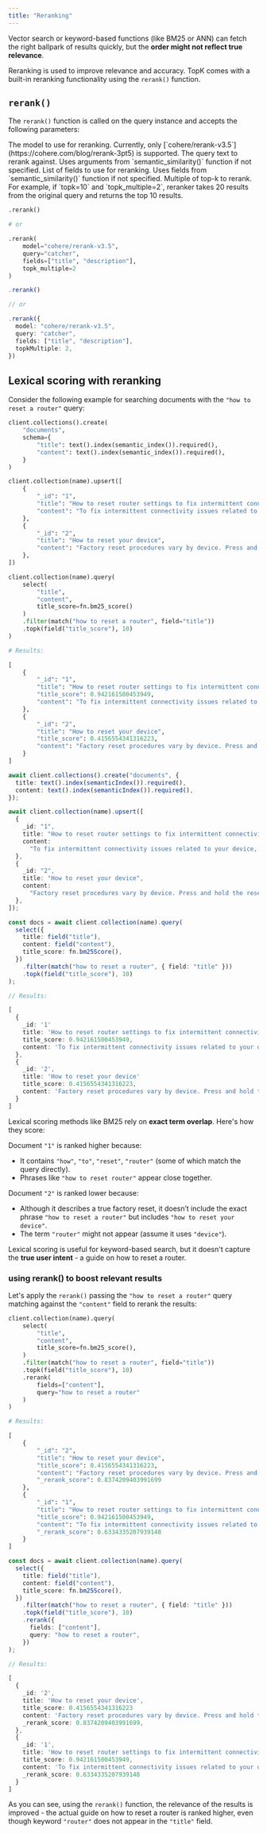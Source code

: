 ```yaml
---
title: "Reranking"
---
```


Vector search or keyword-based functions (like BM25 or ANN) can fetch the right ballpark of results quickly, but the **order might not reflect true relevance**.

Reranking is used to improve relevance and accuracy. TopK comes with a built-in reranking functionality using the `rerank()` function.

## `rerank()`

The `rerank()` function is called on the query instance and accepts the following parameters:

<ParamField query="model" type="string" default="cohere/rerank-v3.5">
  The model to use for reranking. Currently, only [`cohere/rerank-v3.5`](https://cohere.com/blog/rerank-3pt5) is supported.
</ParamField>

<ParamField query="query" type="string" optional>
  The query text to rerank against. Uses arguments from `semantic_similarity()` function if not specified.
</ParamField>

<ParamField query="fields" type="string[]" optional>
  List of fields to use for reranking. Uses fields from `semantic_similarity()` function if not specified.
</ParamField>

<ParamField query="topk_multiple" optional>
  Multiple of top-k to rerank. For example, if `topk=10` and `topk_multiple=2`, reranker takes 20 results from the original query and returns the top 10 results.
</ParamField>

<CodeGroup>

```python Python
.rerank()

# or

.rerank(
    model="cohere/rerank-v3.5",
    query="catcher",
    fields=["title", "description"],
    topk_multiple=2
)
```


```typescript Javascript
.rerank()

// or

.rerank({
  model: "cohere/rerank-v3.5",
  query: "catcher",
  fields: ["title", "description"],
  topkMultiple: 2,
})
```
</CodeGroup>

## Lexical scoring with reranking

Consider the following example for searching documents with the `"how to reset a router"` query:

<CodeGroup>

```python Python
client.collections().create(
    "documents",
    schema={
        "title": text().index(semantic_index()).required(),
        "content": text().index(semantic_index()).required(),
    }
)

client.collection(name).upsert([
    {
        "_id": "1",
        "title": "How to reset router settings to fix intermittent connectivity",
        "content": "To fix intermittent connectivity issues related to your device, you need to unplug your modem or router for 10 seconds, then plug them back in. This will cause a reset of the network hardware and often resolves temporary disruptions.",
    },
    {
        "_id": "2",
        "title": "How to reset your device",
        "content": "Factory reset procedures vary by device. Press and hold the reset button for 10 seconds. This clears all settings, returning the router to default configuration.",
    },
])

client.collection(name).query(
    select(
        "title",
        "content",
        title_score=fn.bm25_score()
    )
    .filter(match("how to reset a router", field="title"))
    .topk(field("title_score"), 10)
)

# Results:

[
    {
        "_id": "1",
        "title": "How to reset router settings to fix intermittent connectivity",
        "title_score": 0.942161500453949,
        "content": "To fix intermittent connectivity issues related to your device, you need to unplug your modem or router for 10 seconds, then plug them back in. This will cause a reset of the network hardware and often resolves temporary disruptions.",
    },
    {
        "_id": "2",
        "title": "How to reset your device",
        "title_score": 0.4156554341316223,
        "content": "Factory reset procedures vary by device. Press and hold the reset button for 10 seconds. This clears all settings, returning the router to default configuration.",
    }
]
```


```typescript Javascript
await client.collections().create("documents", {
  title: text().index(semanticIndex()).required(),
  content: text().index(semanticIndex()).required(),
});

await client.collection(name).upsert([
  {
    _id: "1",
    title: "How to reset router settings to fix intermittent connectivity",
    content:
      "To fix intermittent connectivity issues related to your device, you need to unplug your modem or router for 10 seconds, then plug them back in. This will cause a reset of the network hardware and often resolves temporary disruptions.",
  },
  {
    _id: "2",
    title: "How to reset your device",
    content:
      "Factory reset procedures vary by device. Press and hold the reset button for 10 seconds. This clears all settings, returning the router to default configuration.",
  },
]);

const docs = await client.collection(name).query(
  select({
    title: field("title"),
    content: field("content"),
    title_score: fn.bm25Score(),
  })
    .filter(match("how to reset a router", { field: "title" }))
    .topk(field("title_score"), 10)
);

// Results:

[
  {
    _id: '1'
    title: 'How to reset router settings to fix intermittent connectivity',
    title_score: 0.942161500453949,
    content: 'To fix intermittent connectivity issues related to your device, you need to unplug your modem or router for 10 seconds, then plug them back in. This will cause a reset of the network hardware and often resolves temporary disruptions.',
  },
  {
    _id: '2',
    title: 'How to reset your device'
    title_score: 0.4156554341316223,
    content: 'Factory reset procedures vary by device. Press and hold the reset button for 10 seconds. This clears all settings, returning the router to default configuration.',
  }
]
```
</CodeGroup>


Lexical scoring methods like BM25 rely on **exact term overlap**. Here's how they score:

Document `"1"` is ranked higher because:

- It contains `"how"`, `"to"`, `"reset"`, `"router"` (some of which match the query directly).
- Phrases like `"how to reset router"` appear close together.

Document `"2"` is ranked lower because:

- Although it describes a true factory reset, it doesn’t include the exact phrase `"how to reset a router"` but includes `"how to reset your device"`.
- The term `"router"` might not appear (assume it uses `"device"`).

Lexical scoring is useful for keyword-based search, but it doesn't capture the **true user intent** - a guide on how to reset a router.

### using rerank() to boost relevant results

Let's apply the `rerank()` passing the `"how to reset a router"` query matching against the `"content"` field to rerank the results:

<CodeGroup>

```python Python
client.collection(name).query(
    select(
        "title",
        "content",
        title_score=fn.bm25_score(),
    )
    .filter(match("how to reset a router", field="title"))
    .topk(field("title_score"), 10)
    .rerank(
        fields=["content"],
        query="how to reset a router"
    )
)

# Results:

[
    {
        "_id": "2",
        "title": "How to reset your device",
        "title_score": 0.4156554341316223,
        "content": "Factory reset procedures vary by device. Press and hold the reset button for 10 seconds. This clears all settings, returning the router to default configuration.",
        "_rerank_score": 0.8374209403991699
    },
    {
        "_id": "1",
        "title": "How to reset router settings to fix intermittent connectivity",
        "title_score": 0.942161500453949,
        "content": "To fix intermittent connectivity issues related to your device, you need to unplug your modem or router for 10 seconds, then plug them back in. This will cause a reset of the network hardware and often resolves temporary disruptions.",
        "_rerank_score": 0.6334335207939148
    }
]

```


```typescript Javascript
const docs = await client.collection(name).query(
  select({
    title: field("title"),
    content: field("content"),
    title_score: fn.bm25Score(),
  })
    .filter(match("how to reset a router", { field: "title" }))
    .topk(field("title_score"), 10)
    .rerank({
      fields: ["content"],
      query: "how to reset a router",
    })
);

// Results:

[
  {
    _id: '2',
    title: 'How to reset your device',
    title_score: 0.4156554341316223
    content: 'Factory reset procedures vary by device. Press and hold the reset button for 10 seconds. This clears all settings, returning the router to default configuration.',
    _rerank_score: 0.8374209403991699,
  },
  {
    _id: '1',
    title: 'How to reset router settings to fix intermittent connectivity',
    title_score: 0.942161500453949,
    content: 'To fix intermittent connectivity issues related to your device, you need to unplug your modem or router for 10 seconds, then plug them back in. This will cause a reset of the network hardware and often resolves temporary disruptions.',
    _rerank_score: 0.6334335207939148
  }
]
```
</CodeGroup>

As you can see, using the `rerank()` function, the relevance of the results is improved - the actual guide on how to reset a router is ranked higher,
even though keyword `"router"` does not appear in the `"title"` field.
